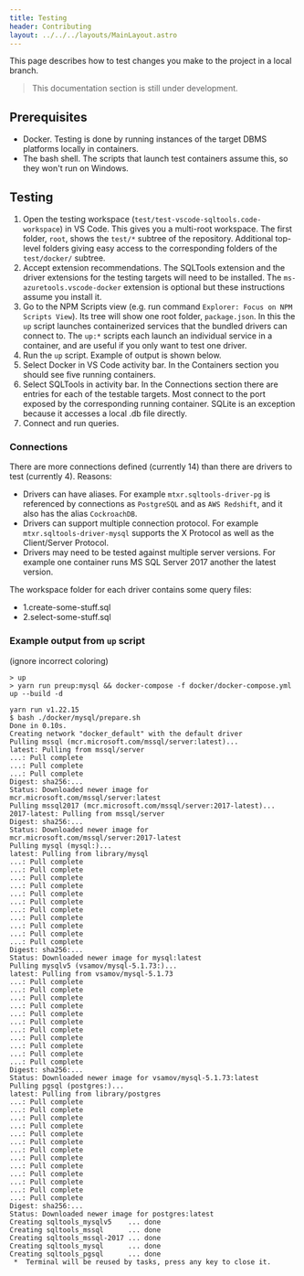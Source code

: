 ```yaml
---
title: Testing
header: Contributing
layout: ../../../layouts/MainLayout.astro
---
```


This page describes how to test changes you make to the project in a local branch.

> This documentation section is still under development.

## Prerequisites

- Docker. Testing is done by running instances of the target DBMS platforms locally in containers.
- The bash shell. The scripts that launch test containers assume this, so they won't run on Windows.

## Testing

1. Open the testing workspace (`test/test-vscode-sqltools.code-workspace`) in VS Code. This gives you a multi-root workspace. The first folder, `root`, shows the `test/*` subtree of the repository. Additional top-level folders giving easy access to the corresponding folders of the `test/docker/` subtree.
2. Accept extension recommendations. The SQLTools extension and the driver extensions for the testing targets will need to be installed. The `ms-azuretools.vscode-docker` extension is optional but these instructions assume you install it.
3. Go to the NPM Scripts view (e.g. run command `Explorer: Focus on NPM Scripts View`). Its tree will show one root folder, `package.json`. In this the `up` script launches containerized services that the bundled drivers can connect to. The `up:*` scripts each launch an individual service in a container, and are useful if you only want to test one driver.
4. Run the `up` script. Example of output is shown below.
5. Select Docker in VS Code activity bar. In the Containers section you should see five running containers.
6. Select SQLTools in activity bar. In the Connections section there are entries for each of the testable targets. Most connect to the port exposed by the corresponding running container. SQLite is an exception because it accesses a local .db file directly.
7. Connect and run queries.

### Connections

There are more connections defined (currently 14) than there are drivers to test (currently 4). Reasons:

- Drivers can have aliases. For example `mtxr.sqltools-driver-pg` is referenced by connections as `PostgreSQL` and as `AWS Redshift`, and it also has the alias `CockroachDB`.
- Drivers can support multiple connection protocol. For example `mtxr.sqltools-driver-mysql` supports the X Protocol as well as the Client/Server Protocol.
- Drivers may need to be tested against multiple server versions. For example one container runs MS SQL Server 2017 another the latest version.

The workspace folder for each driver contains some query files:

- 1.create-some-stuff.sql
- 2.select-some-stuff.sql

### Example output from `up` script

(ignore incorrect coloring)

```
> up
> yarn run preup:mysql && docker-compose -f docker/docker-compose.yml up --build -d

yarn run v1.22.15
$ bash ./docker/mysql/prepare.sh
Done in 0.10s.
Creating network "docker_default" with the default driver
Pulling mssql (mcr.microsoft.com/mssql/server:latest)...
latest: Pulling from mssql/server
...: Pull complete
...: Pull complete
...: Pull complete
Digest: sha256:...
Status: Downloaded newer image for mcr.microsoft.com/mssql/server:latest
Pulling mssql2017 (mcr.microsoft.com/mssql/server:2017-latest)...
2017-latest: Pulling from mssql/server
Digest: sha256:...
Status: Downloaded newer image for mcr.microsoft.com/mssql/server:2017-latest
Pulling mysql (mysql:)...
latest: Pulling from library/mysql
...: Pull complete
...: Pull complete
...: Pull complete
...: Pull complete
...: Pull complete
...: Pull complete
...: Pull complete
...: Pull complete
...: Pull complete
...: Pull complete
...: Pull complete
Digest: sha256:...
Status: Downloaded newer image for mysql:latest
Pulling mysqlv5 (vsamov/mysql-5.1.73:)...
latest: Pulling from vsamov/mysql-5.1.73
...: Pull complete
...: Pull complete
...: Pull complete
...: Pull complete
...: Pull complete
...: Pull complete
...: Pull complete
...: Pull complete
...: Pull complete
...: Pull complete
...: Pull complete
Digest: sha256:...
Status: Downloaded newer image for vsamov/mysql-5.1.73:latest
Pulling pgsql (postgres:)...
latest: Pulling from library/postgres
...: Pull complete
...: Pull complete
...: Pull complete
...: Pull complete
...: Pull complete
...: Pull complete
...: Pull complete
...: Pull complete
...: Pull complete
...: Pull complete
...: Pull complete
...: Pull complete
...: Pull complete
Digest: sha256:...
Status: Downloaded newer image for postgres:latest
Creating sqltools_mysqlv5    ... done
Creating sqltools_mssql      ... done
Creating sqltools_mssql-2017 ... done
Creating sqltools_mysql      ... done
Creating sqltools_pgsql      ... done
 *  Terminal will be reused by tasks, press any key to close it.
```
